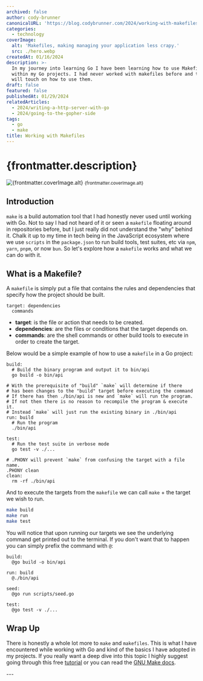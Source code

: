 ```yaml
---
archived: false
author: cody-brunner
canonicalURL: 'https://blog.codybrunner.com/2024/working-with-makefiles'
categories:
  - technology
coverImage:
  alt: 'Makefiles, making managing your application less crapy.'
  src: ./hero.webp
createdAt: 01/16/2024
description: >-
  In my journey into learning Go I have been learning how to use Makefiles
  within my Go projects. I had never worked with makefiles before and this post
  will touch on how to use them.
draft: false
featured: false
publishedAt: 01/29/2024
relatedArticles:
  - 2024/writing-a-http-server-with-go
  - 2024/going-to-the-gopher-side
tags:
  - go
  - make
title: Working with Makefiles
---
```



# {frontmatter.description}

<div class='flex flex-col items-center gap-2'>
	<Image
		alt={frontmatter.coverImage.alt}
		class='object-cover'
		fetchpriority='high'
		height={400}
		quality={100}
		src={heroImage}
		width={800}
	/>
	<small>{frontmatter.coverImage.alt}</small>
</div>

## Introduction

`make` is a build automation tool that I had honestly never used until working with Go. Not to say I had not heard of it or seen a `makefile` floating around in repositories before, but I just really did not understand the "why" behind it. Chalk it up to my time in tech being in the JavaScript ecosystem where we use `scripts` in the `package.json` to run build tools, test suites, etc via `npm`, `yarn`, `pnpm`, or now `bun`. So let's explore how a `makefile` works and what we can do with it.

## What is a Makefile?

A `makefile` is simply put a file that contains the rules and dependencies that specify how the project should be built.

```make caption="The format that a makefile follows." title="makefile"
target: dependencies
  commands
```

- **target**: is the file or action that needs to be created.
- **dependencies**: are the files or conditions that the target depends on.
- **commands**: are the shell commands or other build tools to execute in order to create the target.

Below would be a simple example of how to use a `makefile` in a Go project:

```make caption="An example makefile for Go." title="makefile"
build:
  # Build the binary program and output it to bin/api
  go build -o bin/api

# With the prerequisite of "build" `make` will determine if there
# has been changes to the "build" target before executing the command
# If there has then ./bin/api is new and `make` will run the program.
# If not then there is no reason to recompile the program & execute it.
# Instead `make` will just run the existing binary in ./bin/api
run: build
  # Run the program
  ./bin/api

test:
  # Run the test suite in verbose mode
  go test -v ./...

# .PHONY will prevent `make` from confusing the target with a file name.
.PHONY clean
clean:
  rm -rf ./bin/api
```

And to execute the targets from the `makefile` we can call `make` + the target we wish to run.

```bash
make build
make run
make test
```

You will notice that upon running our targets we see the underlying command get printed out to the terminal. If you don't want that to happen you can simply prefix the command with `@`:

```make caption="Stop outputting the commands to the terminal." title="makefile"
build:
  @go build -o bin/api

run: build
  @./bin/api

seed:
  @go run scripts/seed.go

test:
  @go test -v ./...
```

## Wrap Up

There is honestly a whole lot more to `make` and `makefiles`. This is what I have encountered while working with Go and kind of the basics I have adopted in my projects. If you really want a deep dive into this topic I highly suggest going through this free [tutorial](https://makefiletutorial.com/) or you can read the [GNU Make docs](https://www.gnu.org/software/make/manual/make.html).

<Signature />
---
